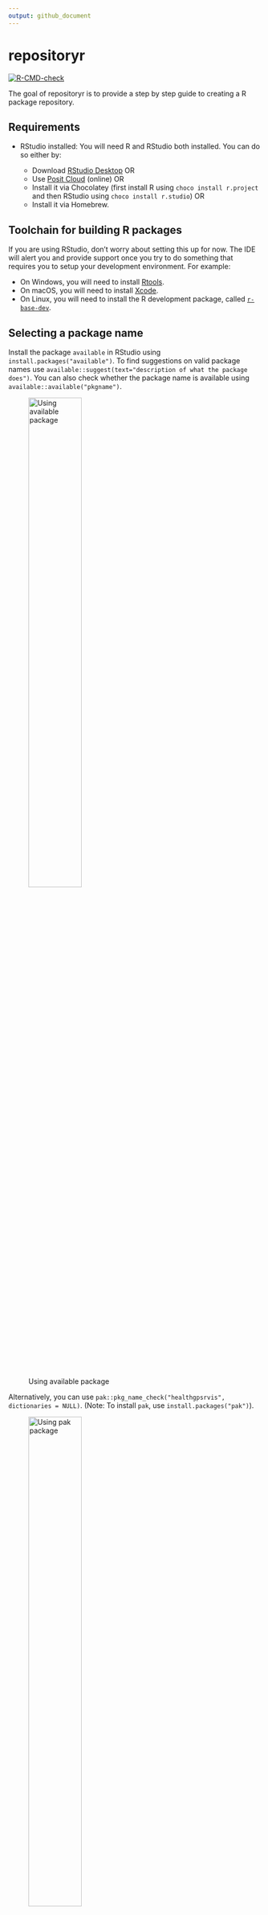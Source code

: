 ```yaml
---
output: github_document
---
```


<!-- README.md is generated from README.Rmd. Please edit that file -->

# repositoryr

<!-- badges: start -->
[![R-CMD-check](https://github.com/ImperialCollegeLondon/repositoryr/actions/workflows/R-CMD-check.yaml/badge.svg)](https://github.com/ImperialCollegeLondon/repositoryr/actions/workflows/R-CMD-check.yaml)
<!-- badges: end -->

The goal of repositoryr is to provide a step by step guide to creating a R package repository.

## Requirements

- RStudio installed: You will need R and RStudio both installed. You can do so either by:
  
  - Download [RStudio Desktop](https://posit.co/downloads/) OR
  - Use [Posit Cloud](https://posit.cloud/) (online) OR
  - Install it via Chocolatey (first install R using `choco install r.project` and then RStudio using `choco install r.studio`) OR 
  - Install it via Homebrew.
  
## Toolchain for building R packages

If you are using RStudio, don't worry about setting this up for now. The IDE will alert you and provide support once you try to do something that requires you to setup your development environment. For example:

  - On Windows, you will need to install [Rtools](https://r-pkgs.org/setup.html#windows).
  - On macOS, you will need to install [Xcode](https://r-pkgs.org/setup.html#macos).
  - On Linux, you will need to install the R development package, called [`r-base-dev`](https://r-pkgs.org/setup.html#linux).

## Selecting a package name

Install the package `available` in RStudio using `install.packages("available")`. To find suggestions on valid package names use `available::suggest(text="description of what the package does")`. You can also check whether the package name is available using `available::available("pkgname")`.

![Using available package](inst/images/using_available.png){width=50%}

Alternatively, you can use `pak::pkg_name_check("healthgpsrvis", dictionaries = NULL)`. (Note: To install `pak`, use `install.packages("pak")`).

![Using pak package](inst/images/using_pak.png){width=50%}

## Creating a package

- In RStudio go to File -> New Project -> New Directory -> R Package. 
- Write the name of the package and select using renv and initialise git. 
- This will create a minimal package structure. 

## Create and connect with a GitHub repository

- Create a new repository on GitHub using the same name as the package. 
- Set the visibility permissions of this repository as suitable but DO NOT initialise this repository with anything. 
- Copy a clone URL of the repository to your clipboard.

More details: [Create and connect a GitHub repo](https://happygitwithr.com/existing-github-last.html#create-and-connect-a-github-repo-without-usethis)

## Connect local repo to GitHub repo

- Click on the “two purple boxes and a white square” in the Git pane. 
- Click “Add remote”. 
- Paste the GitHub repo’s URL here and pick a remote name, say, `origin` and click “Add”.
- Enter main as the branch name and make sure “Sync branch with remote” is checked and click “Create”.

## Connect local repo to GitHub repo with the command line

- In a shell, run the following (substituting with your URL):

```
git remote add origin https://github.com/ImperialCollegeLondon/repositoryr
git push --set-upstream origin main
```

- You should now be able to see all the project files you committed on the GitHub repo browser.


## Using `devtools`

- Install devtools in RStudio using `install.packages("devtools")`.
- It is a set of packages that support various aspects of package development (it includes the `usethis` package too).

## Using `devtools::check()`

- At this stage, you can try `devtools::check()` to see if there are any issues with the package.
- If any of the toolchain required to build an R package is missing in your system, then RStudio will alert you at this stage. Please refer [Toolchain for building R packages](#Toolchain-for-building-R-packages) and once done run `devtools::check()` again. It should raise an issue about missing/non-standard license in the `DESCRIPTION` file (This issue will be fixed soon!).

## Update `DESCRIPTION` file

- The `DESCRIPTION` file contains the metadata of your package. You can add some descriptive text about your package under `Title` and `Description` fields. You can also fill in the author and maintainer details. 
- Manually add BSD-3-Clause license (recommended) first to your repository and then to the `DESCRIPTION` file.
- Run `devtools::check()` to verify if everything works (As of now, it raises a note "Licence stub is invalid DCF.")

## Build a README

- Use `usethis::use_readme_rmd()` to initialize a basic, executable `README.Rmd` file. 
- In the `README.Rmd` you can add the purpose of the package, provide installation instructions, and show an example of how the package can be used.
- Remember to render the `README.Rmd` file (each time that you make a change to it) to make the `README.md` file. You can do this by running `devtools::build_readme()`.

## Add R files and corresponding unit tests

- Create a R function file using `usethis::use_r("filename")`.
- A `filename.R` file will be created under the `R/` directory which you can populate.
- Create a corresponding unit test file using `usethis::use_test("filename")`.
- A `test-filename.R` file will be created under the `tests/testthat/` directory where you can add the unit tests.

## Setup documentation

- Use `devtools::document` to set up the documentation for your package. 
- Delete the template `R/hello.R` file.
- Now open any other R file (that you created) where you want add the documentation (here it is, the `R/add.R` file).
- Put the cursor somewhere in the function definition. Then do, `Code > Insert roxygen skeleton`. A comment structure should appear above your function, in which each line begins with #'. 
- Edit the comments suitably. If a `NAMESPACE` file already exists, please delete it so that it can be automatically generated by `roxygen2`. To do so, run `devtools::document()` this will also create the corresponding `filename.Rd` file in `man/filename.Rd` using `roxygen2`.

## Create website for your package

- Run `install.packages("pkgdown")`.
- To configure the package to use and deploy pkgdown, run `usethis::use_pkgdown_github_pages()`.
- This will add the necessary components and sets up GitHub Actions for automatic site building when deploying. 
- To preview your site locally before publishing, run `pkgdown::build_site()`. If you see a warning that the "package is in use and will not be installed", then:

  - Run `search()` to see if the package is loaded.
  - If it is, run `detach("package:pkgname", unload = TRUE)` to unload it.
  - Run `search()` again to verify that the package is no longer loaded.
  - Then run `pkgdown::build_site()` again to preview the site locally.
  
- Your `README.md` becomes the homepage, documentation in `man/` generates a function reference, and vignettes will be rendered into `articles/`.

## Bonus!

- Add a GitHub action workflow to render Rmarkdown using `usethis::use_github_action("render-rmarkdown")`.
- Add another action to lint your package using `usethis::use_github_action("lint")`.
- Add a `R CMD-check` badge using `usethis::use_github_actions_badge()`.
- Customise the package website by editing the `_pkgdown.yml` file. For example, you can add a lightswitch and GitHub repository button to the navbar:

```yaml
template:
  bootstrap: 5
  light-switch: true
navbar:
  structure:
    right: [search, github, lightswitch]
  components:
    github:
      icon: fa-github
      href: https://github.com/<owner-name>/<repo-name>
      aria-label: GitHub
```

## Installation

You can install the development version of repositoryr from [GitHub](https://github.com/) with:

``` r
# install.packages("pak")
pak::pak("ImperialCollegeLondon/repositoryr")
```
